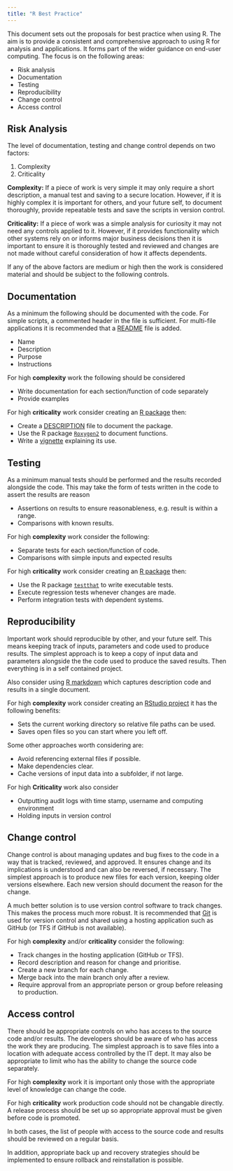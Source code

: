 ```yaml
---
title: "R Best Practice"
---
```


This document sets out the proposals for best practice when using R. The aim is to provide 
a consistent and comprehensive approach to using R for analysis and applications. It forms 
part of the wider guidance on end-user computing. The focus is on the following areas:

 - Risk analysis
 - Documentation
 - Testing
 - Reproducibility
 - Change control
 - Access control


## Risk Analysis

The level of documentation, testing and change control depends on two factors:

1. Complexity
2. Criticality

**Complexity:** If a piece of work is very simple it may only require a short 
description, a manual test and saving to a secure location. However, if it is highly 
complex it is important for others, and your future self, to document thoroughly, 
provide repeatable tests and save the scripts in version control.

**Criticality:** If a piece of work was a simple analysis for curiosity it may not 
need any controls applied to it. However, if it provides functionality which other 
systems rely on or informs major business decisions then it is important to ensure 
it is thoroughly tested and reviewed and changes are not made without careful 
consideration of how it affects dependents.

If any of the above factors are medium or high then the work is considered material 
and should be subject to the following controls.


## Documentation

As a minimum the following should be documented with the code. For simple scripts, a 
commented header in the file is sufficient. For multi-file applications it is recommended 
that a [README](r-code-structure.html#README) file is added.

 - Name
 - Description
 - Purpose
 - Instructions

For high **complexity** work the following should be considered

 - Write documentation for each section/function of code separately 
 - Provide examples
 
For high **criticality** work consider creating an 
[R package](packages-development.html) then:

 - Create a [DESCRIPTION](packages-development.html#description) file to document 
   the package.
 - Use the R package [`Roxygen2`](packages-development.html#documenation) to document 
   functions.
 - Write a [vignette](packages-development.html#vignette) explaining its use.


## Testing

As a minimum manual tests should be performed and the results recorded alongside the 
code. This may take the form of tests written in the code to assert the results are 
reason

 - Assertions on results to ensure reasonableness, e.g. result is within a range.
 - Comparisons with known results.

For high **complexity** work consider the following:

 - Separate tests for each section/function of code.
 - Comparisons with simple inputs and expected results

For high **criticality** work consider creating an 
[R package](packages-development.html) then:

 - Use the R package [`testthat`](packages-development.html#testing) to write 
   executable tests.
 - Execute regression tests whenever changes are made.
 - Perform integration tests with dependent systems.

## Reproducibility

Important work should reproducible by other, and your future self. This means keeping 
track of inputs, parameters and code used to produce results. The simplest approach 
is to keep a copy of input data and parameters alongside the the code used to produce
the saved results. Then everything is in a self contained project.

Also consider using [R markdown](r-code-style.html#r-markdown) which captures 
description code and results in a single document.

For high **complexity** work consider creating an 
[RStudio project](r-code-structure.html#projects) it has the following benefits:

 - Sets the current working directory so relative file paths can be used.
 - Saves open files so you can start where you left off.

Some other approaches worth considering are:

 - Avoid referencing external files if possible.
 - Make dependencies clear.
 - Cache versions of input data into a subfolder, if not large.

For high **Criticality** work also consider

 - Outputting audit logs with time stamp, username and computing environment
 - Holding inputs in version control

 
## Change control

Change control is about managing updates and bug fixes to the code in a way that is 
tracked, reviewed, and approved. It ensures change and its implications is understood 
and can also be reversed, if necessary. The simplest approach is to produce new files 
for each version, keeping older versions elsewhere. Each new version should document 
the reason for the change.

A much better solution is to use version control software to track changes. This makes 
the process much more robust. It is recommended that [Git](development.html#git) is used 
for version control and shared using a hosting application such as GitHub (or TFS if 
GitHub is not available).

For high **complexity** and/or **criticality** consider the following:

 - Track changes in the hosting application (GitHub or TFS).
 - Record description and reason for change and prioritise.
 - Create a new branch for each change.
 - Merge back into the main branch only after a review.
 - Require approval from an appropriate person or group before releasing to production.


## Access control

There should be appropriate controls on who has access to the source code and/or results. 
The developers should be aware of who has access the work they are producing. The simplest 
approach is to save files into a location with adequate access controlled by the IT dept.
It may also be appropriate to limit who has the ability to change the source code 
separately.

For high **complexity** work it is important only those with the appropriate level of 
knowledge can change the code.

For high **criticality** work production code should not be changable directly. A release 
process should be set up so appropriate approval must be given before code is promoted.

In both cases, the list of people with access to the source code and results should be 
reviewed on a regular basis.

In addition, appropriate back up and recovery strategies should be implemented to ensure 
rollback and reinstallation is possible.

